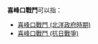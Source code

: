 '''喜峰口戰鬥'''可以指：
*[[喜峰口戰鬥_(北洋政府時期)|喜峰口戰鬥 (北洋政府時期)]]
*[[喜峰口戰鬥_(抗日戰爭)|喜峰口戰鬥 (抗日戰爭)]]

{{Disambiguation|Cat=五字中国战事消歧义}}